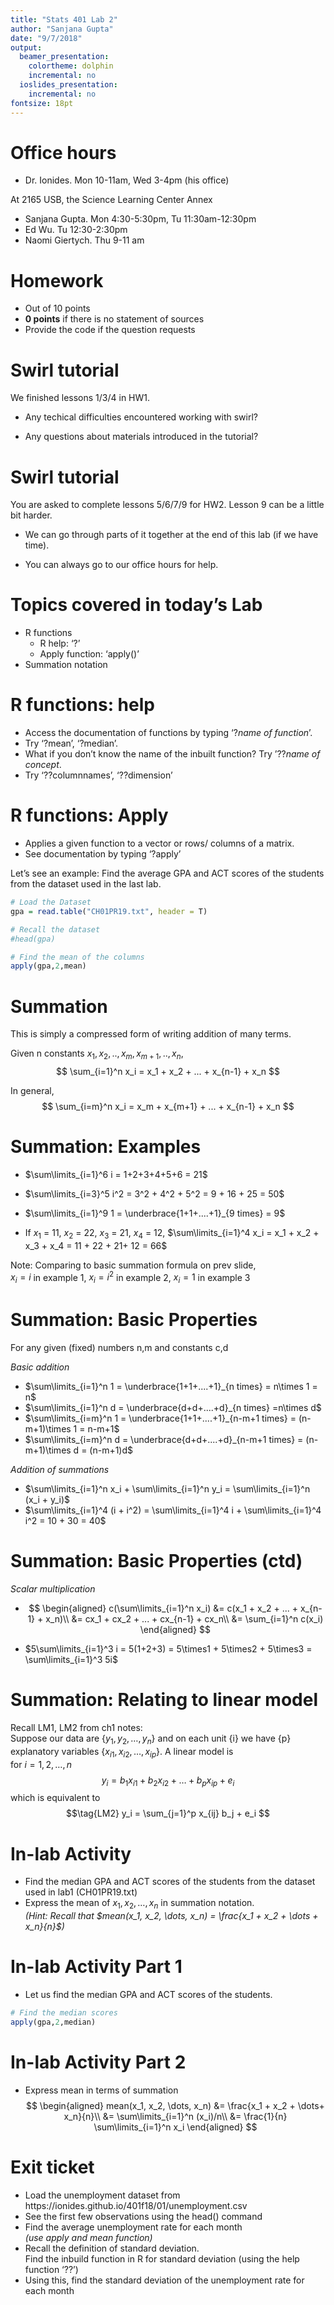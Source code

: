 ---
title: "Stats 401 Lab 2"
author: "Sanjana Gupta"
date: "9/7/2018"
output:
  beamer_presentation:
    colortheme: dolphin
    incremental: no
  ioslides_presentation:
    incremental: no
fontsize: 18pt
---
# Office hours

- Dr. Ionides. Mon 10-11am, Wed 3-4pm (his office)

At 2165 USB, the Science Learning Center Annex

- Sanjana Gupta. Mon 4:30-5:30pm, Tu 11:30am-12:30pm
- Ed Wu. Tu 12:30-2:30pm
- Naomi Giertych. Thu 9-11 am

# Homework

- Out of 10 points
- $\textbf{0 points}$ if there is no statement of sources
- Provide the code if the question requests

# Swirl tutorial

We finished lessons 1/3/4 in HW1.

- Any techical difficulties encountered working with swirl?

- Any questions about materials introduced in the tutorial?



# Swirl tutorial

You are asked to complete lessons 5/6/7/9 for HW2. Lesson 9 can be a little bit harder. 

- We can go through parts of it together at the end of this lab (if we have time).

- You can always go to our office hours for help.
 
# Topics covered in today's Lab

- R functions  
    - R help: '?'
    - Apply function: 'apply()'  
- Summation notation

# R functions: help

- Access the documentation of functions by typing '?*name of function*'.
- Try '?mean', '?median'.
- What if you don't know the name of the inbuilt function?
  Try '??*name of concept*.
- Try '??columnnames', '??dimension'

# R functions: Apply

- Applies a given function to a vector or rows/ columns of a matrix.
- See documentation by typing '?apply'

Let's see an example: Find the average GPA and ACT scores of the students from the dataset used in the last lab.
```{r}
# Load the Dataset
gpa = read.table("CH01PR19.txt", header = T)

# Recall the dataset
#head(gpa)

# Find the mean of the columns
apply(gpa,2,mean)
```

# Summation

This is simply a compressed form of writing addition of many terms.

Given n constants $x_1, x_2, .., x_m, x_{m+1}, .., x_n$,
$$ \sum_{i=1}^n x_i = x_1 + x_2 + ... + x_{n-1} + x_n $$

In general,
$$ \sum_{i=m}^n x_i = x_m + x_{m+1} + ... + x_{n-1} + x_n $$

# Summation: Examples
- $\sum\limits_{i=1}^6 i = 1+2+3+4+5+6 = 21$

- $\sum\limits_{i=3}^5 i^2 = 3^2 + 4^2 + 5^2 = 9 + 16 + 25 = 50$

- $\sum\limits_{i=1}^9 1 = \underbrace{1+1+....+1}_{9 times} = 9$

- If $x_1$ = 11, $x_2$ = 22, $x_3$ = 21, $x_4$ = 12,
  $\sum\limits_{i=1}^4 x_i = x_1 + x_2 + x_3 + x_4 = 11 + 22 + 21+ 12 = 66$
  
Note: Comparing to basic summation formula on prev slide,  
$x_i = i$ in example 1, $x_i = i^2$ in example 2, $x_i = 1$ in example 3
  

# Summation: Basic Properties 
For any given (fixed) numbers n,m and constants c,d 

*Basic addition*

- $\sum\limits_{i=1}^n 1 = \underbrace{1+1+....+1}_{n times} = n\times 1 = n$  
- $\sum\limits_{i=1}^n d = \underbrace{d+d+....+d}_{n times} =n\times d$  
- $\sum\limits_{i=m}^n 1 = \underbrace{1+1+....+1}_{n-m+1 times} = (n-m+1)\times 1 = n-m+1$  
- $\sum\limits_{i=m}^n d = \underbrace{d+d+....+d}_{n-m+1 times} = (n-m+1)\times d = (n-m+1)d$


*Addition of summations*

- $\sum\limits_{i=1}^n x_i + \sum\limits_{i=1}^n y_i = \sum\limits_{i=1}^n (x_i + y_i)$
- $\sum\limits_{i=1}^4 (i + i^2) = \sum\limits_{i=1}^4 i + \sum\limits_{i=1}^4 i^2 = 10 + 30 = 40$


# Summation: Basic Properties (ctd)
 
*Scalar multiplication*

-  
$$
\begin{aligned}
c(\sum\limits_{i=1}^n x_i) &= c(x_1 + x_2 + ... + x_{n-1} + x_n)\\
                          &= cx_1 + cx_2 + ... + cx_{n-1} + cx_n\\
                          &= \sum_{i=1}^n c(x_i)
\end{aligned}
$$
                              
- $5\sum\limits_{i=1}^3 i = 5(1+2+3) =  5\times1 + 5\times2 + 5\times3 = \sum\limits_{i=1}^3 5i$

# Summation: Relating to linear model
Recall LM1, LM2 from ch1 notes:  
Suppose our data are $\{y_1,y_2,\dots,y_n\}$ and on each unit {i} we have {p} explanatory variables $\{x_{i1}, x_{i2},\dots,x_{ip}\}$. A linear model is  
for $i=1,2,\dots,n$
$$\tag{LM1} y_i = b_1 x_{i1} + b_2 x_{i2} + \dots + b_p x_{ip} + e_i$$ 
which is equivalent to
$$\tag{LM2} y_i = \sum_{j=1}^p x_{ij} b_j + e_i $$  

# In-lab Activity  
- Find the median GPA and ACT scores of the students from the dataset used in lab1 (CH01PR19.txt)  
- Express the mean of $x_1, x_2, \dots, x_n$ in summation notation.  
  *(Hint: Recall that $mean(x_1, x_2, \dots, x_n) = \frac{x_1 + x_2 + \dots + x_n}{n}$)*

# In-lab Activity Part 1
- Let us find the median GPA and ACT scores of the students.
```{r}
# Find the median scores 
apply(gpa,2,median)
```

# In-lab Activity Part 2
- Express mean in terms of summation
$$
\begin{aligned}
mean(x_1, x_2, \dots, x_n) &= \frac{x_1 + x_2 + \dots+ x_n}{n}\\
&= \sum\limits_{i=1}^n (x_i)/n\\
&= \frac{1}{n} \sum\limits_{i=1}^n x_i
\end{aligned}
$$

# Exit ticket
- Load the unemployment dataset from https://ionides.github.io/401f18/01/unemployment.csv  
- See the first few observations using the head() command  
- Find the average unemployment rate for each month  
  *(use apply and mean function)*  
- Recall the definition of standard deviation.  
  Find the inbuild function in R for standard deviation (using the help function '??') 
- Using this, find the standard deviation of the unemployment rate for each month  
